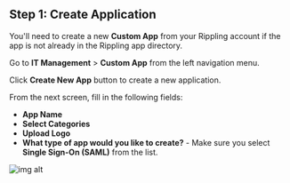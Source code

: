 ## Step 1: Create Application

You'll need to create a new **Custom App** from your Rippling account if the app is not already in the Rippling app directory.

Go to **IT Management** > **Custom App** from the left navigation menu.

Click **Create New App** button to create a new application.

From the next screen, fill in the following fields:

- **App Name**
- **Select Categories**
- **Upload Logo**
- **What type of app would you like to create?** - Make sure you select **Single Sign-On (SAML)** from the list.

![img alt](https://cdn.boxyhq.com/docs/sso/providers/rippling/2.png)

<Footer />

